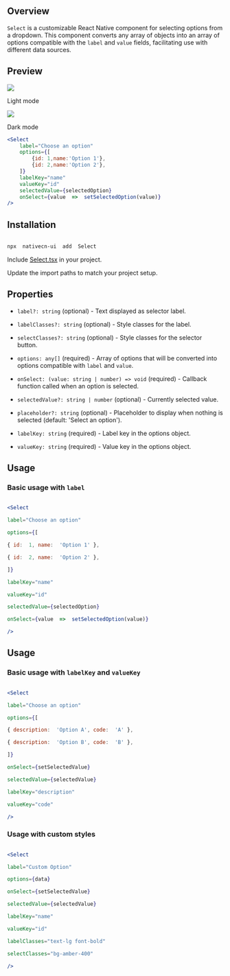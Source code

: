 
## Overview

  
`Select` is a customizable React Native component for selecting options from a dropdown.
This component converts any array of objects into an array of options compatible with the `label` and `value` fields, facilitating use with different data sources.
  

## Preview

  

<Tabs>

<Tab  title="Preview">

<div  style={{ display:  'flex', justifyContent:  'center', gap:  '20px' }}>

<div>

<img  src="https://raw.githubusercontent.com/Mobilecn-UI/nativecn-ui/main/assets/examples/components/select-light.png" />

<p>Light mode</p>

</div>

<div>

<img  src="https://raw.githubusercontent.com/Mobilecn-UI/nativecn-ui/main/assets/examples/components/select-dark.png" />

<p>Dark mode</p>

</div>

</div>

</Tab>

<Tab  title="Code">

```jsx
<Select
	label="Choose an option"
	options={[
		{id: 1,name:'Option 1'},
		{id: 2,name:'Option 2'},
	]}
	labelKey="name"
	valueKey="id"
	selectedValue={selectedOption}
	onSelect={value  =>  setSelectedOption(value)}
/>

```
</Tab>
</Tabs>


## Installation

  

<Tabs>

<Tab  title="CLI">

```bash

npx  nativecn-ui  add  Select

```

</Tab>

<Tab  title="Manual">

<Steps>

<Step  title="First Step">

Include [Select.tsx](https://github.com/Mobilecn-UI/nativecn-ui/blob/main/components/Select.tsx) in your project.

</Step>

<Step  title="Second Step">

Update the import paths to match your project setup.

</Step>

</Steps>

</Tab>

</Tabs>

  
  

## Properties

-   `label?: string` (optional) - Text displayed as selector label.

-   `labelClasses?: string` (optional) - Style classes for the label.

-   `selectClasses?: string` (optional) - Style classes for the selector button.

-   `options: any[]` (required) - Array of options that will be converted into options compatible with `label` and `value`.

-   `onSelect: (value: string | number) => void` (required) - Callback function called when an option is selected.

-   `selectedValue?: string | number` (optional) - Currently selected value.

-   `placeholder?: string` (optional) - Placeholder to display when nothing is selected (default: 'Select an option').

-   `labelKey: string` (required) - Label key in the options object.

-   `valueKey: string` (required) - Value key in the options object.


## Usage
  

### Basic usage with `label`

  

```jsx

<Select

label="Choose an option"

options={[

{ id:  1, name:  'Option 1' },

{ id:  2, name:  'Option 2' },

]}

labelKey="name"

valueKey="id"

selectedValue={selectedOption}

onSelect={value  =>  setSelectedOption(value)}

/>

```

  

## Usage


### Basic usage with `labelKey` and `valueKey`

  

```jsx

<Select

label="Choose an option"

options={[

{ description:  'Option A', code:  'A' },

{ description:  'Option B', code:  'B' },

]}

onSelect={setSelectedValue}

selectedValue={selectedValue}

labelKey="description"

valueKey="code"

/>

```

  

### Usage with custom styles
  

```jsx

<Select

label="Custom Option"

options={data}

onSelect={setSelectedValue}

selectedValue={selectedValue}

labelKey="name"

valueKey="id"

labelClasses="text-lg font-bold"

selectClasses="bg-amber-400"

/>

```